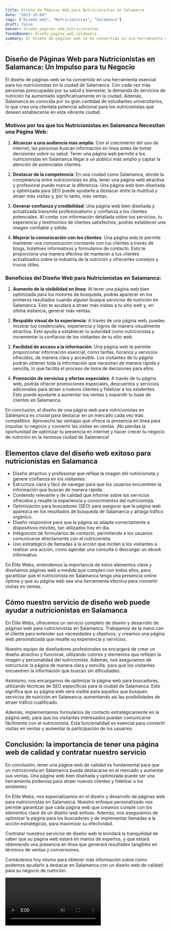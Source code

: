```yaml
---
title: Diseño de Páginas Web para Nutricionistas en Salamanca
date: "2023-10-04"
tags: ["Diseño web", "Nutricionistas", "Salamanca"]
draft: false
banner: diseño_paginas_web_nutricionistas
fondoBanner: diseño_pagina_web_salamanca
summary: El diseño de páginas web se ha convertido en una herramienta esencial para los nutricionistas en la ciudad de Salamanca. Con cada vez más personas preocupadas por su salud y bienestar, la demanda de servicios de nutrición ha aumentado significativamente en la ciudad. Además, Salamanca es conocida por su gran cantidad de estudiantes universitarios, lo que crea una clientela potencial adicional para los nutricionistas que deseen establecerse en esta vibrante ciudad.
---
```



## Diseño de Páginas Web para Nutricionistas en Salamanca: Un Impulso para tu Negocio

El diseño de páginas web se ha convertido en una herramienta esencial para los nutricionistas en la ciudad de Salamanca. Con cada vez más personas preocupadas por su salud y bienestar, la demanda de servicios de nutrición ha aumentado significativamente en la ciudad. Además, Salamanca es conocida por su gran cantidad de estudiantes universitarios, lo que crea una clientela potencial adicional para los nutricionistas que deseen establecerse en esta vibrante ciudad.

### Motivos por los que los Nutricionistas en Salamanca Necesitan una Página Web:

1. **Alcanzar a una audiencia más amplia**: Con el crecimiento del uso de internet, las personas buscan información en línea antes de tomar decisiones sobre su salud. Tener una página web permite a los nutricionistas en Salamanca llegar a un público más amplio y captar la atención de potenciales clientes.

2. **Destacar de la competencia**: En una ciudad como Salamanca, donde la competencia entre nutricionistas es alta, tener una página web atractiva y profesional puede marcar la diferencia. Una página web bien diseñada y optimizada para SEO puede ayudarte a destacar entre la multitud y atraer más visitas y, por lo tanto, más ventas.

3. **Generar confianza y credibilidad**: Una página web bien diseñada y actualizada transmite profesionalismo y confianza a los clientes potenciales. Al contar con información detallada sobre tus servicios, tu experiencia y testimonios de clientes satisfechos, podrás establecer una imagen confiable y sólida.

4. **Mejorar la comunicación con los clientes**: Una página web te permite mantener una comunicación constante con tus clientes a través de blogs, boletines informativos y formularios de contacto. Esto te proporciona una manera efectiva de mantener a tus clientes actualizados sobre la industria de la nutrición y ofrecerles consejos y trucos útiles.

### Beneficios del Diseño Web para Nutricionistas en Salamanca:

1. **Aumento de la visibilidad en línea**: Al tener una página web bien optimizada para los motores de búsqueda, podrás aparecer en los primeros resultados cuando alguien busque servicios de nutrición en Salamanca. Esto te ayudará a atraer más visitas a tu sitio web y, en última instancia, generar más ventas.

2. **Respaldo visual de tu experiencia**: A través de una página web, puedes mostrar tus credenciales, experiencia y logros de manera visualmente atractiva. Esto ayuda a establecer tu autoridad como nutricionista y incrementar la confianza de los visitantes de tu sitio web.

3. **Facilidad de acceso a la información**: Una página web te permite proporcionar información esencial, como tarifas, horarios y servicios ofrecidos, de manera clara y accesible. Los visitantes de tu página podrán obtener toda la información que necesitan de manera rápida y sencilla, lo que facilita el proceso de toma de decisiones para ellos.

4. **Promoción de servicios y ofertas especiales**: A través de tu página web, podrás ofrecer promociones especiales, descuentos y servicios adicionales para atraer a nuevos clientes y fidelizar a los existentes. Esto puede ayudarte a aumentar tus ventas y expandir tu base de clientes en Salamanca.

En conclusión, el diseño de una página web para nutricionistas en Salamanca es crucial para destacar en un mercado cada vez más competitivo. Aprovecha las ventajas que ofrece la presencia en línea para impulsar tu negocio y convertir las visitas en ventas. ¡No pierdas la oportunidad de optimizar tu presencia en internet y hacer crecer tu negocio de nutrición en la hermosa ciudad de Salamanca!

<GifSeo />

<Cta />

## Elementos clave del diseño web exitoso para nutricionistas en Salamanca

- Diseño atractivo y profesional que refleje la imagen del nutricionista y genere confianza en los visitantes.
- Estructura clara y fácil de navegar para que los usuarios encuentren la información que buscan de manera rápida.
- Contenido relevante y de calidad que informe sobre los servicios ofrecidos y resalte la experiencia y conocimientos del nutricionista.
- Optimización para buscadores (SEO) para asegurar que la página web aparezca en los resultados de búsqueda de Salamanca y atraiga tráfico orgánico.
- Diseño responsive para que la página se adapte correctamente a dispositivos móviles, tan utilizados hoy en día.
- Integración de formularios de contacto, permitiendo a los usuarios comunicarse directamente con el nutricionista.
- Uso estratégico de llamadas a la acción que inciten a los visitantes a realizar una acción, como agendar una consulta o descargar un ebook informativo.

En Élite Webs, entendemos la importancia de estos elementos clave y diseñamos páginas web a medida que cumplen con todos ellos, para garantizar que el nutricionista en Salamanca tenga una presencia online óptima y que su página web sea una herramienta efectiva para convertir visitas en ventas.

## Cómo nuestro servicio de diseño web puede ayudar a nutricionistas en Salamanca

En Élite Webs, ofrecemos un servicio completo de diseño y desarrollo de páginas web para nutricionistas en Salamanca. Trabajamos de la mano con el cliente para entender sus necesidades y objetivos, y creamos una página web personalizada que resalte su experiencia y servicios.

Nuestro equipo de diseñadores profesionales se encargará de crear un diseño atractivo y funcional, utilizando colores y elementos que reflejen la imagen y personalidad del nutricionista. Además, nos aseguramos de estructurar la página de manera clara y sencilla, para que los visitantes encuentren la información que buscan sin dificultades.

Asimismo, nos encargamos de optimizar la página web para buscadores, utilizando técnicas de SEO específicas para la ciudad de Salamanca. Esto significa que su página web será visible para aquellos que busquen servicios de nutrición en Salamanca, aumentando así las posibilidades de atraer tráfico cualificado.

Además, implementamos formularios de contacto estratégicamente en la página web, para que los visitantes interesados puedan comunicarse fácilmente con el nutricionista. Esta funcionalidad es esencial para convertir visitas en ventas y aumentar la participación de los usuarios.

## Conclusión: la importancia de tener una página web de calidad y contratar nuestro servicio

En conclusión, tener una página web de calidad es fundamental para que un nutricionista en Salamanca pueda destacarse en el mercado y aumentar sus ventas. Una página web bien diseñada y optimizada puede ser una herramienta poderosa para atraer nuevos clientes y fidelizar a los existentes.

En Élite Webs, nos especializamos en el diseño y desarrollo de páginas web para nutricionistas en Salamanca. Nuestro enfoque personalizado nos permite garantizar que cada página web que creamos cumple con los elementos clave de un diseño web exitoso. Además, nos aseguramos de optimizar la página para los buscadores y de implementar llamadas a la acción estratégicas, para maximizar su efectividad.

Contratar nuestros servicios de diseño web le brindará la tranquilidad de saber que su página web estará en manos de expertos, y que estará obteniendo una presencia en línea que generará resultados tangibles en términos de ventas y conversiones.

Contáctenos hoy mismo para obtener más información sobre cómo podemos ayudarlo a destacar en Salamanca con un diseño web de calidad para su negocio de nutrición.

<Video />

<CtaBot job="Nutricionistas" city="Salamanca" />

<Gmaps query="Salamanca+españa+maps" />
